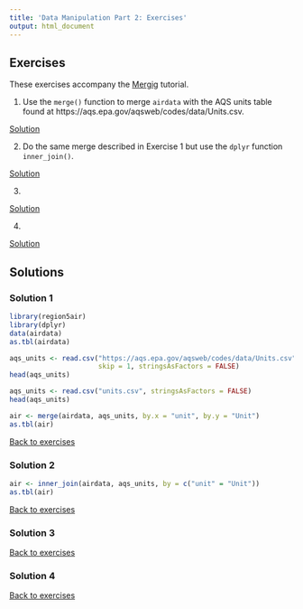 ```yaml
---
title: 'Data Manipulation Part 2: Exercises'
output: html_document
---
```


## Exercises {#ex}

These exercises accompany the [Mergig](http://rpubs.com/NateByers/merging) tutorial. 

1. Use the `merge()` function to merge `airdata` with the AQS units table found at 
https://aqs.epa.gov/aqsweb/codes/data/Units.csv.

[Solution](#ex1)

2. Do the same merge described in Exercise 1 but use the `dplyr` function `inner_join()`.

[Solution](#ex2)

3. 

[Solution](#ex3)

4. 

[Solution](#ex4)

## Solutions

### Solution 1{#ex1}

```r
library(region5air)
library(dplyr)
data(airdata)
as.tbl(airdata)
```

```r
aqs_units <- read.csv("https://aqs.epa.gov/aqsweb/codes/data/Units.csv",
                      skip = 1, stringsAsFactors = FALSE)
head(aqs_units)
```

```r
aqs_units <- read.csv("units.csv", stringsAsFactors = FALSE)
head(aqs_units)
```

```r
air <- merge(airdata, aqs_units, by.x = "unit", by.y = "Unit")
as.tbl(air)
```

[Back to exercises](#ex)

### Solution 2 {#ex2}

```r
air <- inner_join(airdata, aqs_units, by = c("unit" = "Unit"))
as.tbl(air)
```

[Back to exercises](#ex)

### Solution 3 {#ex3}

[Back to exercises](#ex)

### Solution 4 {#ex4}

[Back to exercises](#ex)